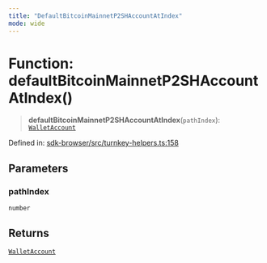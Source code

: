 ```yaml
---
title: "DefaultBitcoinMainnetP2SHAccountAtIndex"
mode: wide
---
```

  
# Function: defaultBitcoinMainnetP2SHAccountAtIndex()

> **defaultBitcoinMainnetP2SHAccountAtIndex**(`pathIndex`): [`WalletAccount`](../WalletAccount/readme)

Defined in: [sdk-browser/src/turnkey-helpers.ts:158](https://github.com/tkhq/sdk/blob/94193410cf3571aa019a0b9408107eeb43e39e16/packages/sdk-browser/src/turnkey-helpers.ts#L158)

## Parameters

### pathIndex

`number`

## Returns

[`WalletAccount`](../WalletAccount/readme)
